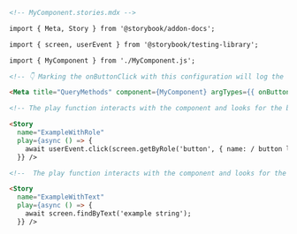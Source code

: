 ```md
<!-- MyComponent.stories.mdx -->

import { Meta, Story } from '@storybook/addon-docs';

import { screen, userEvent } from '@storybook/testing-library';

import { MyComponent } from './MyComponent.js';

<!-- 👇 Marking the onButtonClick with this configuration will log the event in the Actions panel -->

<Meta title="QueryMethods" component={MyComponent} argTypes={{ onButtonClick: { action: true }}/>

<!-- The play function interacts with the component and looks for the button. -->

<Story
  name="ExampleWithRole"
  play={async () => {
    await userEvent.click(screen.getByRole('button', { name: / button label/i }));
  }} />

<!--  The play function interacts with the component and looks for the text-->

<Story
  name="ExampleWithText"
  play={async () => {
    await screen.findByText('example string');
  }} />
```